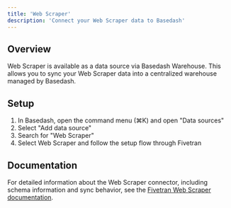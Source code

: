 ```yaml
---
title: 'Web Scraper'
description: 'Connect your Web Scraper data to Basedash'
---
```


## Overview

Web Scraper is available as a data source via Basedash Warehouse. This allows you to sync your Web Scraper data into a centralized warehouse managed by Basedash.

## Setup

1. In Basedash, open the command menu (⌘K) and open "Data sources"
2. Select "Add data source"
3. Search for "Web Scraper"
4. Select Web Scraper and follow the setup flow through Fivetran

## Documentation

For detailed information about the Web Scraper connector, including schema information and sync behavior, see the [Fivetran Web Scraper documentation](https://fivetran.com/docs/connectors/applications/web-scraper).
